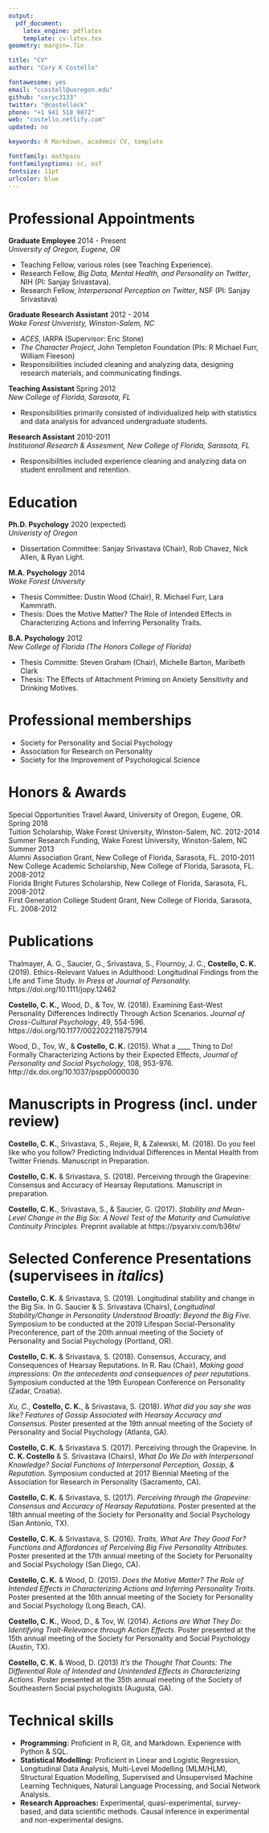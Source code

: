```yaml
---
output: 
  pdf_document:
    latex_engine: pdflatex
    template: cv-latex.tex
geometry: margin=.7in

title: "CV"
author: "Cory K Costello"

fontawesome: yes
email: "ccostell@uoregon.edu"
github: "coryc3133"
twitter: "@costellock"
phone: "+1 941 518 9072"
web: "costello.netlify.com"
updated: no

keywords: R Markdown, academic CV, template

fontfamily: mathpazo
fontfamilyoptions: sc, osf
fontsize: 11pt
urlcolor: blue
---
```



# Professional Appointments 

**Graduate Employee** \hfill   2014 - Present  
*University of Oregon, Eugene, OR*

- Teaching Fellow, various roles (see Teaching Experience).
- Research Fellow, *Big Data, Mental Health, and Personality on Twitter*, NIH (PI: Sanjay Srivastava).
- Research Fellow, *Interpersonal Perception on Twitter*, NSF (PI: Sanjay Srivastava)

**Graduate Research Assistant** \hfill 2012 - 2014  
*Wake Forest Univeristy, Winston-Salem, NC*

- *ACES*, IARPA (Supervisor: Eric Stone)
- *The Character Project*, John Templeton Foundation (PIs: R Michael Furr, William Fleeson)
- Responsibilities included cleaning and analyzing data, designing research materials, and communicating findings.

**Teaching Assistant** \hfill Spring 2012     
*New College of Florida, Sarasota, FL*

- Responsibilities primarily consisted of individualized help with statistics and data analysis for advanced undergraduate students.

**Research Assistant** \hfill 2010-2011     
*Instituional Research & Assesment, New College of Florida, Sarasota, FL*

- Responsibilities included experience cleaning and analyzing data on student enrollment and retention.

# Education

**Ph.D. Psychology** \hfill 2020 (expected)  
*Univeristy of Oregon*

- Dissertation Committee: Sanjay Srivastava (Chair), Rob Chavez, Nick Allen, & Ryan Light.

**M.A. Psychology** \hfill 2014  
*Wake Forest University*

- Thesis Committee: Dustin Wood (Chair), R. Michael Furr, Lara Kammrath.
- Thesis: Does the Motive Matter? The Role of Intended Effects in Characterizing Actions and Inferring Personality Traits.

**B.A. Psychology** \hfill 2012  
*New College of Florida (The Honors College of Florida)*

- Thesis Committe: Steven Graham (Chair), Michelle Barton, Maribeth Clark
- Thesis: The Effects of Attachment Priming on Anxiety Sensitivity and Drinking Motives.

# Professional memberships
- Society for Personality and Social Psychology
- Association for Research on Personality
- Society for the Improvement of Psychological Science

# Honors & Awards

Special Opportunities Travel Award, University of Oregon, Eugene, OR. \hfill Spring 2018    
Tuition Scholarship, Wake Forest University, Winston-Salem, NC. \hfill 2012-2014    
Summer Research Funding, Wake Forest University, Winston-Salem, NC \hfill Summer 2013     
Alumni Association Grant, New College of Florida, Sarasota, FL. \hfill 2010-2011    
New College Academic Scholarship, New College of Florida, Sarasota, FL. \hfill 2008-2012    
Florida Bright Futures Scholarship, New College of Florida, Sarasota, FL. \hfill 2008-2012    
First Generation College Student Grant, New College of Florida, Sarasota, FL. \hfill 2008-2012    

# Publications
\setlength{\parindent}{-0.2in}
\setlength{\leftskip}{0.2in}
\setlength{\parskip}{8pt}
\noindent

Thalmayer, A. G., Saucier, G., Srivastava, S., Flournoy, J. C., **Costello, C. K.** (2019). Ethics-Relevant Values in Adulthood: Longitudinal Findings from the Life and Time Study. *In Press at Journal of Personality.* https://doi.org/10.1111/jopy.12462

**Costello, C. K.,** Wood, D., & Tov, W. (2018). Examining East-West Personality Differences Indirectly Through Action Scenarios. *Journal of Cross-Cultural Psychology*, 49, 554-596. https://doi.org/10.1177/0022022118757914 

Wood, D., Tov, W., & **Costello, C. K.** (2015). What a ____ Thing to Do! Formally Characterizing Actions by their Expected Effects, *Journal of Personality and Social Psychology*, 108, 953-976. http://dx.doi.org/10.1037/pspp0000030

# Manuscripts in Progress (incl. under review)

**Costello, C. K.**, Srivastava, S., Rejaie, R, & Zalewski, M. (2018). Do you feel like who you follow? Predicting Individual Differences in Mental Health from Twitter Friends. Manuscript in Preparation.

**Costello, C. K.** & Srivastava, S. (2018). Perceiving through the Grapevine: Consensus and Accuracy of Hearsay Reputations. Manuscript in preparation.

**Costello, C. K.**, Srivastava, S., & Saucier, G. (2017). *Stability and Mean-Level Change in the Big Six: A Novel Test of the Maturity and Cumulative Continuity Principles.* Preprint available at https://psyarxiv.com/b36tv/

# Selected Conference Presentations (supervisees in *italics*)

**Costello, C. K.** & Srivastava, S. (2019). Longitudinal stability and change in the Big Six. In G. Saucier & S. Srivastava (Chairs), *Longitudinal Stability/Change in Personality Understood Broadly: Beyond the Big Five.* Symposium to be conducted at the 2019 Lifespan Social-Personality  Preconference, part of the 20th annual meeting of the Society of Personality and Social Psychology (Portland, OR).    

**Costello, C. K.** & Srivastava, S. (2018). Consensus, Accuracy, and Consequences of Hearsay Reputations. In R. Rau (Chair), *Making good impressions: On the antecedents and consequences of peer reputations.* Symposium conducted at the 19th European Conference on Personality (Zadar, Croatia).    

*Xu, C.*, **Costello, C. K.**, & Srivastava, S. (2018). *What did you say she was like? Features of Gossip Associated with Hearsay Accuracy and Consensus.* Poster presented at the 19th annual meeting of the Society of Personality and Social Psychology (Atlanta, GA).    

**Costello, C. K.** & Srivastava S. (2017). Perceiving through the Grapevine. In **C. K. Costello** & S. Srivastava (Chairs), *What Do We Do with Interpersonal Knowledge? Social Functions of Interpersonal Perception, Gossip, & Reputation.* Symposium conducted at 2017 Biennial Meeting of the Association for Research in Personality (Sacramento, CA).     

**Costello, C. K.** & Srivastava, S. (2017). *Perceiving through the Grapevine: Consensus and Accuracy of Hearsay Reputations.* Poster presented at the 18th annual meeting of the Society for Personality and Social Psychology (San Antonio, TX).    

**Costello, C. K.** & Srivastava, S. (2016). *Traits, What Are They Good For? Functions and Affordances of Perceiving Big Five Personality Attributes.* Poster presented at the 17th annual meeting of the Society for Personality and Social Psychology (San Diego, CA).    

**Costello, C. K.** & Wood, D. (2015). *Does the Motive Matter? The Role of Intended Effects in Characterizing Actions and Inferring Personality Traits.* Poster presented at the 16th annual meeting of the Society for Personality and Social Psychology (Long Beach, CA).    

**Costello, C. K.**, Wood, D., & Tov, W. (2014). *Actions are What They Do: Identifying Trait-Relevance through Action Effects.* Poster presented at the 15th annual meeting of the Society for Personality and Social Psychology (Austin, TX).    

**Costello, C. K.** & Wood, D. (2013) *It's the Thought That Counts: The Differential Role of Intended and Unintended Effects in Characterizing Actions.* Poster presented at the 35th annual meeting of the Society of Southeastern Social psychologists (Augusta, GA).

# Technical skills

- **Programming:** Proficient in R, Git, and Markdown. Experience with Python & SQL.
- **Statistical Modelling:** Proficient in Linear and Logistic Regression, Longitudinal Data Analysis, Multi-Level Modelling (MLM/HLM), Structural Equation Modelling, Supervised and Unsupervised Machine Learning Techniques, Natural Language Processing, and Social Network Analysis.
- **Research Approaches:** Experimental, quasi-experimental, survey-based, and data scientific methods. Causal inference in experimental and non-experimental designs.